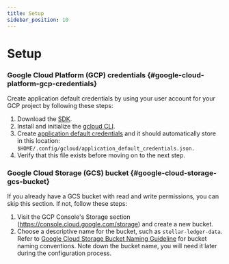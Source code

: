 ```yaml
---
title: Setup
sidebar_position: 10
---
```


# Setup

### Google Cloud Platform (GCP) credentials {#google-cloud-platform-gcp-credentials}

Create application default credentials by using your user account for your GCP project by following these steps:

1. Download the [SDK](https://cloud.google.com/sdk/docs/install).
2. Install and initialize the [gcloud CLI](https://cloud.google.com/sdk/docs/initializing).
3. Create [application default credentials](https://cloud.google.com/docs/authentication/provide-credentials-adc#google-idp) and it should automatically store in this location: `$HOME/.config/gcloud/application_default_credentials.json.`
4. Verify that this file exists before moving on to the next step.

### Google Cloud Storage (GCS) bucket {#google-cloud-storage-gcs-bucket}

If you already have a GCS bucket with read and write permissions, you can skip this section. If not, follow these steps:

1. Visit the GCP Console's Storage section (https://console.cloud.google.com/storage) and create a new bucket.
2. Choose a descriptive name for the bucket, such as `stellar-ledger-data`. Refer to [Google Cloud Storage Bucket Naming Guideline](https://cloud.google.com/storage/docs/buckets#naming) for bucket naming conventions. Note down the bucket name, you will need it later during the configuration process.
